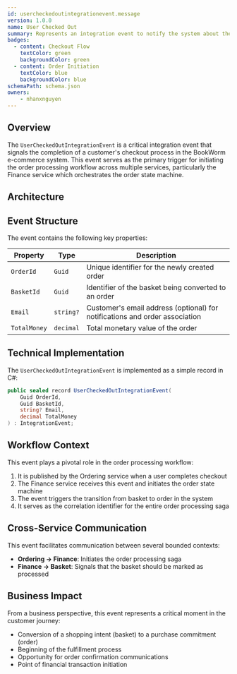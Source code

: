 ```yaml
---
id: usercheckedoutintegrationevent.message
version: 1.0.0
name: User Checked Out
summary: Represents an integration event to notify the system about the user checkout operation
badges:
  - content: Checkout Flow
    textColor: green
    backgroundColor: green
  - content: Order Initiation
    textColor: blue
    backgroundColor: blue
schemaPath: schema.json
owners:
    - nhanxnguyen
---
```


## Overview

The `UserCheckedOutIntegrationEvent` is a critical integration event that signals the completion of a customer's checkout process in the BookWorm e-commerce system. This event serves as the primary trigger for initiating the order processing workflow across multiple services, particularly the Finance service which orchestrates the order state machine.

## Architecture

<NodeGraph />

## Event Structure

The event contains the following key properties:

| Property | Type | Description |
|----------|------|-------------|
| `OrderId` | `Guid` | Unique identifier for the newly created order |
| `BasketId` | `Guid` | Identifier of the basket being converted to an order |
| `Email` | `string?` | Customer's email address (optional) for notifications and order association |
| `TotalMoney` | `decimal` | Total monetary value of the order |

## Technical Implementation

The `UserCheckedOutIntegrationEvent` is implemented as a simple record in C#:

```csharp frame="terminal"
public sealed record UserCheckedOutIntegrationEvent(
    Guid OrderId,
    Guid BasketId,
    string? Email,
    decimal TotalMoney
) : IntegrationEvent;
```

## Workflow Context

This event plays a pivotal role in the order processing workflow:

1. It is published by the Ordering service when a user completes checkout
2. The Finance service receives this event and initiates the order state machine
3. The event triggers the transition from basket to order in the system
4. It serves as the correlation identifier for the entire order processing saga

## Cross-Service Communication

This event facilitates communication between several bounded contexts:

- **Ordering → Finance**: Initiates the order processing saga
- **Finance → Basket**: Signals that the basket should be marked as processed

## Business Impact

From a business perspective, this event represents a critical moment in the customer journey:

- Conversion of a shopping intent (basket) to a purchase commitment (order)
- Beginning of the fulfillment process
- Opportunity for order confirmation communications
- Point of financial transaction initiation
